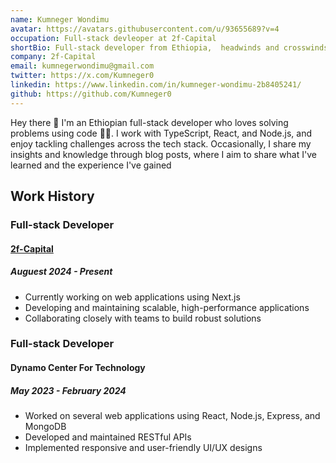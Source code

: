 ```yaml
---
name: Kumneger Wondimu
avatar: https://avatars.githubusercontent.com/u/93655689?v=4
occupation: Full-stack devleoper at 2f-Capital
shortBio: Full-stack developer from Ethiopia,  headwinds and crosswinds.
company: 2f-Capital
email: kumnegerwondimu@gmail.com
twitter: https://x.com/Kumneger0
linkedin: https://www.linkedin.com/in/kumneger-wondimu-2b8405241/
github: https://github.com/Kumneger0
---
```


Hey there 👋 I'm an Ethiopian full-stack developer who loves solving problems using code 👨‍💻. 
I work with TypeScript, React, and Node.js, and enjoy tackling challenges across the tech stack. 
Occasionally, I share my insights and knowledge through blog posts, where I aim to share what I've 
learned and the experience I've gained


## Work History

### Full-stack Developer  
#### [2f-Capital](https://2f-capital.com/)
##### Auguest 2024 - Present

- Currently working on web applications using Next.js  
- Developing and maintaining scalable, high-performance applications  
- Collaborating closely with teams to build robust solutions  

### Full-stack Developer  
#### Dynamo Center For Technology  
##### May 2023 - February 2024

- Worked on several web applications using React, Node.js, Express, and MongoDB  
- Developed and maintained RESTful APIs  
- Implemented responsive and user-friendly UI/UX designs  

